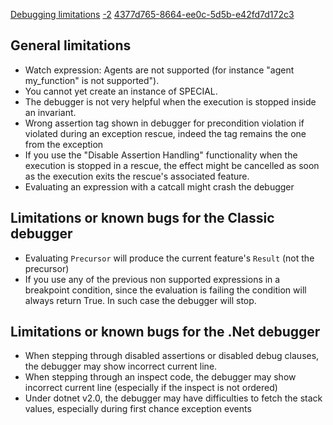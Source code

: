 [[Property:title|Debugging limitations]]
[[Property:weight|-2]]
[[Property:uuid|4377d765-8664-ee0c-5d5b-e42fd7d172c3]]
==General limitations==
* Watch expression: Agents are not supported (for instance "agent my_function" is not supported").
* You cannot yet create an instance of SPECIAL.
* The debugger is not very helpful when the execution is stopped inside an invariant.
* Wrong assertion tag shown in debugger for precondition violation if violated during an exception rescue, indeed the tag remains the one from the exception
* If you use the "Disable Assertion Handling" functionality when the execution is stopped in a rescue, the effect might be cancelled as soon as the execution exits the rescue's associated feature.
* Evaluating an expression with a catcall might crash the debugger

==Limitations or known bugs for the Classic debugger==
* Evaluating <code>Precursor</code> will produce the current feature's <code>Result</code> (not the precursor)
* If you use any of the previous non supported expressions in a breakpoint condition, since the evaluation is failing the condition will always return True. In such case the debugger will stop.

==Limitations or known bugs for the .Net debugger==
* When stepping through disabled assertions or disabled debug clauses, the debugger may show incorrect current line.
* When stepping through an inspect code, the debugger may show incorrect current line (especially if the inspect is not ordered)
* Under dotnet v2.0, the debugger may have difficulties to fetch the stack values, especially during first chance exception events



